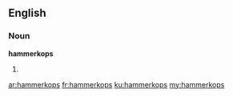 ==English==

===Noun===
'''hammerkops'''

# {{plural of|[[hammerkop]]}}

[[ar:hammerkops]]
[[fr:hammerkops]]
[[ku:hammerkops]]
[[my:hammerkops]]